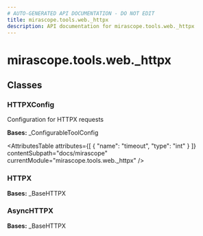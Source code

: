 ```yaml
---
# AUTO-GENERATED API DOCUMENTATION - DO NOT EDIT
title: mirascope.tools.web._httpx
description: API documentation for mirascope.tools.web._httpx
---
```


# mirascope.tools.web._httpx

<ApiType type="Module" />

## Classes

### HTTPXConfig

<ApiType type="Class" />

Configuration for HTTPX requests

**Bases:** _ConfigurableToolConfig

<AttributesTable
  attributes={[
  {
    "name": "timeout",
    "type": "int"
  }
]}
  contentSubpath="docs/mirascope"
  currentModule="mirascope.tools.web._httpx"
/>


### HTTPX

<ApiType type="Class" />

**Bases:** _BaseHTTPX


### AsyncHTTPX

<ApiType type="Class" />

**Bases:** _BaseHTTPX



